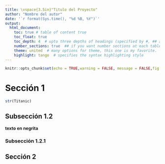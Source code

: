 ```yaml
---
title: \vspace{3.5in}"Titulo del Proyecto"
author: "Nombre del autor"
date: '`r format(Sys.time(), "%d %B, %Y")`'
output: 
  html_document:
    toc: true # table of content true
    toc_float: true
    toc_depth: 4  # upto three depths of headings (specified by #, ## and ###)
    number_sections: true  ## if you want number sections at each table header
    theme: united  # many options for theme, this one is my favorite.
    highlight: tango  # specifies the syntax highlighting style
---
```


```r

knitr::opts_chunk$set(echo = TRUE,warning = FALSE, message = FALSE,fig.width =10 , fig.height = 8)

```


# Sección 1

```r

str(Titanic)

```


## Subsección 1.2

**texto en negrita**

### Subsección 1.2.1

## Sección 2
